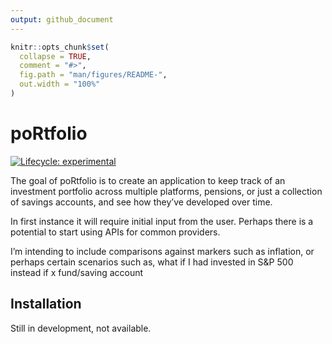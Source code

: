 ```yaml
---
output: github_document
---
```


<!-- README.md is generated from README.Rmd. Please edit that file -->

```r
knitr::opts_chunk$set(
  collapse = TRUE,
  comment = "#>",
  fig.path = "man/figures/README-",
  out.width = "100%"
)
```

# poRtfolio

<!-- badges: start -->
[![Lifecycle: experimental](https://img.shields.io/badge/lifecycle-experimental-orange.svg)](https://lifecycle.r-lib.org/articles/stages.html#experimental)
<!-- badges: end -->

The goal of poRtfolio is to create an application to keep track of an investment portfolio across multiple platforms, pensions, or just a collection of savings accounts, and see how they've developed over time. 

In first instance it will require initial input from the user. Perhaps there is a potential to start using APIs for common providers.

I'm intending to include comparisons against markers such as inflation, or perhaps certain scenarios such as, what if I had invested in S&P 500 instead if x fund/saving account

## Installation

Still in development, not available.
